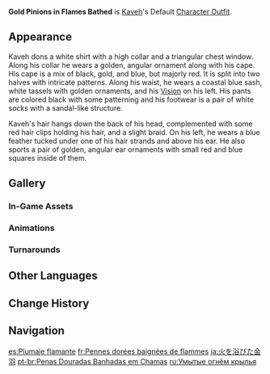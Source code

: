 {{Outfit Infobox
|id           = 208100
|image        = <gallery>
Character Kaveh Full Wish.png|Wish
Character Kaveh Game.png|In-Game
</gallery>
|character    = Kaveh
|type         = Default
|description  = Kaveh's outfit. A notable tailor from Treasures Street created these clothes in imitation of the lovely sight of birds extending their wings in flight and would only sell them to those who knew how to appreciate their beauty.
|obtain       = Unlocked upon obtaining character
}}
'''Gold Pinions in Flames Bathed''' is [[Kaveh]]'s Default [[Character Outfit]].

==Appearance==
<!-- Keep appearance section short and concise. Limit to 1-2 paragraphs (preferably 1 paragraph) with 3-4 sentences each. -->
Kaveh dons a white shirt with a high collar and a triangular chest window. Along his collar he wears a golden, angular ornament along with his cape. His cape is a mix of black, gold, and blue, but majorly red. It is split into two halves with intricate patterns. Along his waist, he wears a coastal blue sash, white tassels with golden ornaments, and his {{Dendro}} [[Vision]] on his left. His pants are colored black with some patterning and his footwear is a pair of white socks with a sandal-like structure.

Kaveh's hair hangs down the back of his head, complemented with some red hair clips holding his hair, and a slight braid. On his left, he wears a blue feather tucked under one of his hair strands and above his ear. He also sports a pair of golden, angular ear ornaments with small red and blue squares inside of them.

==Gallery==
===In-Game Assets===
{{Assets/Outfit|Gold Pinions in Flames Bathed|nomain=1}}

===Animations===
{{Preview/CharacterAnimations|Kaveh|nocaption=1}}

===Turnarounds===
{{Turnarounds}}

==Other Languages==
{{Other Languages
|en       = Gold Pinions in Flames Bathed
|zhs      = 浴火的金羽
|zhs_rm   = Yùhuǒ de Jīnyǔ
|zht      = 浴火的金羽
|zht_rm   = Yùhuǒ de Jīnyǔ
|zh_tl    = Gold Feather Bathed in Flame
|ja       = 火を浴びた金羽
|ja_rm    = Hi wo Abita Kin'u{{assumed}}
|ja_tl    = Golden Feathers Bathed in Flame
|ko       = 타오르는 금빛 깃털
|ko_tl    = Flaming Golden Feather
|es       = Plumaje flamante
|es_tl    = Flaming Plumage
|fr       = Pennes dorées baignées de flammes
|fr_tl    = Flame Bathed Golden Pinions
|ru       = Умытые огнём крылья
|ru_tl    = Wings Bathed by Flames
|th       = ปีกทองคำในเปลวเพลิง
|th_rm    = 
|th_tl    = 
|vi       = Lông Vàng Trong Ánh Lửa
|vi_tl    = Golden Feathers in Flame Light
|de       = Feurige Goldfeder
|de_tl    = Fiery Goldfeather
|id       = Gold Pinions in Flames Bathed
|pt       = Penas Douradas Banhadas em Chamas
|pt_tl    = 
|tr       = Alevle Kaplı Altın Tüyler
|tr_tl    = Flame-Covered Gold Feathers
|it       = Ali dorate in un bagno di fiamme
|it_tl    = Golden Wing in Flames Bath
}}

==Change History==
{{Change History|3.6}}

==Navigation==
{{Dressing Room Navbox|type=outfit}}

[[es:Plumaje flamante]]
[[fr:Pennes dorées baignées de flammes]]
[[ja:火を浴びた金羽]]
[[pt-br:Penas Douradas Banhadas em Chamas]]
[[ru:Умытые огнём крылья]]